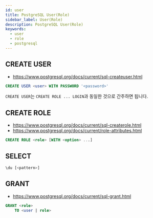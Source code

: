 ```yaml
---
id: user
title: PostgreSQL User(Role)
sidebar_label: User(Role)
description: PostgreSQL User(Role)
keywords:
  - user
  - role
  - postgresql
---
```


## CREATE USER

- https://www.postgresql.org/docs/current/sql-createuser.html

```sql
CREATE USER <user> WITH PASSWORD '<password>'
```

`CREATE USER`는 `CREATE ROLE ... LOGIN`과 동일한 것으로 간주하면 됩니다.

## CREATE ROLE

- https://www.postgresql.org/docs/current/sql-createrole.html
- https://www.postgresql.org/docs/current/role-attributes.html

```sql
CREATE ROLE <role> [WITH <option> ...]
```

## SELECT

```sql
\du [<pattern>]
```

## GRANT

- https://www.postgresql.org/docs/current/sql-grant.html

```sql
GRANT <role>
    TO <user | role>
```
